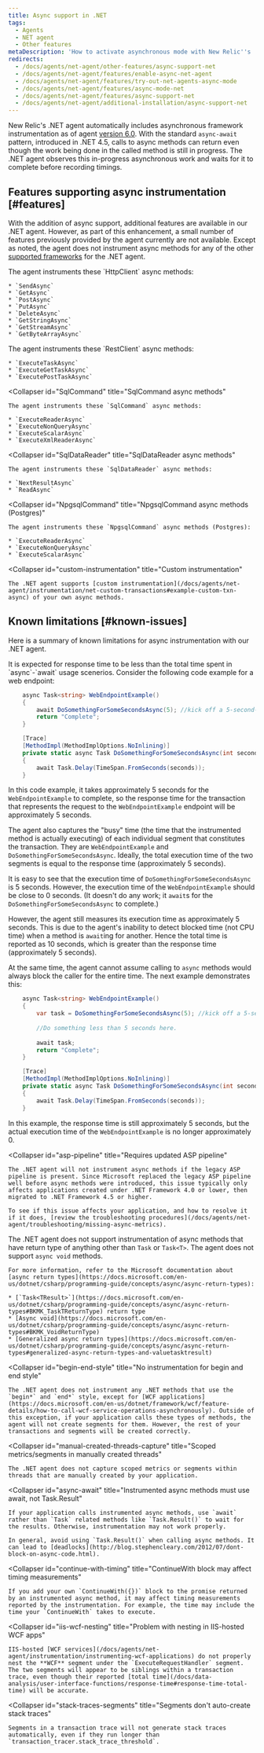 ```yaml
---
title: Async support in .NET
tags:
  - Agents
  - NET agent
  - Other features
metaDescription: 'How to activate asynchronous mode with New Relic''s .NET agent, plus a summary of new, disabled, or unavailable features when async mode is active.'
redirects:
  - /docs/agents/net-agent/other-features/async-support-net
  - /docs/agents/net-agent/features/enable-async-net-agent
  - /docs/agents/net-agent/features/try-out-net-agents-async-mode
  - /docs/agents/net-agent/features/async-mode-net
  - /docs/agents/net-agent/features/async-support-net
  - /docs/agents/net-agent/additional-installation/async-support-net
---
```


New Relic's .NET agent automatically includes asynchronous framework instrumentation as of agent [version 6.0](/docs/release-notes/agent-release-notes/net-release-notes). With the standard `async-await` pattern, introduced in .NET 4.5, calls to async methods can return even though the work being done in the called method is still in progress. The .NET agent observes this in-progress asynchronous work and waits for it to complete before recording timings.

## Features supporting async instrumentation [#features]

With the addition of async support, additional features are available in our .NET agent. However, as part of this enhancement, a small number of features previously provided by the agent currently are not available. Except as noted, the agent does not instrument async methods for any of the other [supported frameworks](/docs/agents/net-agent/getting-started/compatibility-requirements-net-agent) for the .NET agent.

<CollapserGroup>
  <Collapser
    id="HttpClient"
    title="HttpClient async methods"
  >
    The agent instruments these `HttpClient` async methods:

    * `SendAsync`
    * `GetAsync`
    * `PostAsync`
    * `PutAsync`
    * `DeleteAsync`
    * `GetStringAsync`
    * `GetStreamAsync`
    * `GetByteArrayAsync`
  </Collapser>

  <Collapser title="RestClient async methods">
    The agent instruments these `RestClient` async methods:

    * `ExecuteTaskAsync`
    * `ExecuteGetTaskAsync`
    * `ExecutePostTaskAsync`
  </Collapser>

  <Collapser
    id="SqlCommand"
    title="SqlCommand async methods"
  >
    The agent instruments these `SqlCommand` async methods:

    * `ExecuteReaderAsync`
    * `ExecuteNonQueryAsync`
    * `ExecuteScalarAsync`
    * `ExecuteXmlReaderAsync`
  </Collapser>

  <Collapser
    id="SqlDataReader"
    title="SqlDataReader async methods"
  >
    The agent instruments these `SqlDataReader` async methods:

    * `NextResultAsync`
    * `ReadAsync`
  </Collapser>

  <Collapser
    id="NpgsqlCommand"
    title="NpgsqlCommand async methods (Postgres)"
  >
    The agent instruments these `NpgsqlCommand` async methods (Postgres):

    * `ExecuteReaderAsync`
    * `ExecuteNonQueryAsync`
    * `ExecuteScalarAsync`
  </Collapser>

  <Collapser
    id="custom-instrumentation"
    title="Custom instrumentation"
  >
    The .NET agent supports [custom instrumentation](/docs/agents/net-agent/instrumentation/net-custom-transactions#example-custom-txn-async) of your own async methods.
  </Collapser>
</CollapserGroup>

## Known limitations [#known-issues]

Here is a summary of known limitations for async instrumentation with our .NET agent.

<CollapserGroup>
  <Collapser
    id="response-time1"
    title="Response time is less than Total time"
  >
  It is expected for response time to be less than the total time spent in `async`-`await` usage scenerios. Consider the following code example for a web endpoint:

```cs
    async Task<string> WebEndpointExample() 
    {
        await DoSomethingForSomeSecondsAsync(5); //kick off a 5-second-work to be done.
        return "Complete";
    }

    [Trace]
    [MethodImpl(MethodImplOptions.NoInlining)]
    private static async Task DoSomethingForSomeSecondsAsync(int seconds)
    {
        await Task.Delay(TimeSpan.FromSeconds(seconds));
    }
```

  In this code example, it takes approximately 5 seconds for the `WebEndpointExample` to complete, so the response time for the transaction that represents the request to the `WebEndpointExample` endpoint will be approximately 5 seconds.

  The agent also captures the "busy" time (the time that the instrumented method is actually executing) of each individual segment that constitutes the transaction. They are `WebEndpointExample` and `DoSomethingForSomeSecondsAsync`. Ideally, the total execution time of the two segments is equal to the response time (approximately 5 seconds).
  
  It is easy to see that the execution time of `DoSomethingForSomeSecondsAsync` is 5 seconds. However, the execution time of the `WebEndpointExample` should be close to 0 seconds. (It doesn't do any work; it `await`s for the `DoSomethingForSomeSecondsAsync` to complete.)
  
  However, the agent still measures its execution time as approximately 5 seconds. This is due to the agent's inability to detect blocked time (not CPU time) when a method is `await`ing for another. Hence the total time is reported as 10 seconds, which is greater than the response time (approximately 5 seconds).

  At the same time, the agent cannot assume calling to `async` methods would always block the caller for the entire time. The next example demonstrates this:

```cs
    async Task<string> WebEndpointExample()
    {
        var task = DoSomethingForSomeSecondsAsync(5); //kick off a 5-second-work to be done.
        
        //Do something less than 5 seconds here.
    
        await task;
        return "Complete";
    }

    [Trace]
    [MethodImpl(MethodImplOptions.NoInlining)]
    private static async Task DoSomethingForSomeSecondsAsync(int seconds)
    {
        await Task.Delay(TimeSpan.FromSeconds(seconds));
    }
```

  In this example, the response time is still approximately 5 seconds, but the actual execution time of the `WebEndpointExample` is no longer approximately 0.
  </Collapser>

  <Collapser
    id="asp-pipeline"
    title="Requires updated ASP pipeline"
  >
    The .NET agent will not instrument async methods if the legacy ASP pipeline is present. Since Microsoft replaced the legacy ASP pipeline well before async methods were introduced, this issue typically only affects applications created under .NET Framework 4.0 or lower, then migrated to .NET Framework 4.5 or higher.
    
    To see if this issue affects your application, and how to resolve it if it does, [review the troubleshooting procedures](/docs/agents/net-agent/troubleshooting/missing-async-metrics).
  </Collapser>

  <Collapser
    id="task-not-void"
    title="Return type Task requirements"
    >
    The .NET agent does not support instrumentation of async methods that have return type of anything other than `Task` or `Task<T>`. The agent does not support `async void` methods.

    For more information, refer to the Microsoft documentation about [async return types](https://docs.microsoft.com/en-us/dotnet/csharp/programming-guide/concepts/async/async-return-types):

    * [`Task<TResult>`](https://docs.microsoft.com/en-us/dotnet/csharp/programming-guide/concepts/async/async-return-types#BKMK_TaskTReturnType) return type
    * [Async void](https://docs.microsoft.com/en-us/dotnet/csharp/programming-guide/concepts/async/async-return-types#BKMK_VoidReturnType)
    * [Generalized async return types](https://docs.microsoft.com/en-us/dotnet/csharp/programming-guide/concepts/async/async-return-types#generalized-async-return-types-and-valuetasktresult)
  </Collapser>

  <Collapser
    id="begin-end-style"
    title="No instrumentation for begin and end style"
  >
    The .NET agent does not instrument any .NET methods that use the `begin*` and `end*` style, except for [WCF applications](https://docs.microsoft.com/en-us/dotnet/framework/wcf/feature-details/how-to-call-wcf-service-operations-asynchronously). Outside of this exception, if your application calls these types of methods, the agent will not create segments for them. However, the rest of your transactions and segments will be created correctly.
  </Collapser>

  <Collapser
    id="manual-created-threads-capture"
    title="Scoped metrics/segments in manually created threads"
  >
    The .NET agent does not capture scoped metrics or segments within threads that are manually created by your application.
  </Collapser>

  <Collapser
    id="async-await"
    title="Instrumented async methods must use await, not Task.Result"
  >
    If your application calls instrumented async methods, use `await` rather than `Task` related methods like `Task.Result()` to wait for the results. Otherwise, instrumentation may not work properly.

    In general, avoid using `Task.Result()` when calling async methods. It can lead to [deadlocks](http://blog.stephencleary.com/2012/07/dont-block-on-async-code.html).
  </Collapser>

  <Collapser
    id="continue-with-timing"
    title="ContinueWith block may affect timing measurements"
  >
    If you add your own `ContinueWith({})` block to the promise returned by an instrumented async method, it may affect timing measurements reported by the instrumentation. For example, the time may include the time your `ContinueWith` takes to execute.
  </Collapser>

  <Collapser
    id="iis-wcf-nesting"
    title="Problem with nesting in IIS-hosted WCF apps"
  >
    IIS-hosted [WCF services](/docs/agents/net-agent/instrumentation/instrumenting-wcf-applications) do not properly nest the **WCF** segment under the `ExecuteRequestHandler` segment. The two segments will appear to be siblings within a transaction trace, even though their reported [total time](/docs/data-analysis/user-interface-functions/response-time#response-time-total-time) will be accurate.
  </Collapser>

  <Collapser
    id="stack-traces-segments"
    title="Segments don't auto-create stack traces"
  >
    Segments in a transaction trace will not generate stack traces automatically, even if they run longer than `transaction_tracer.stack_trace_threshold`.
  </Collapser>
</CollapserGroup>

